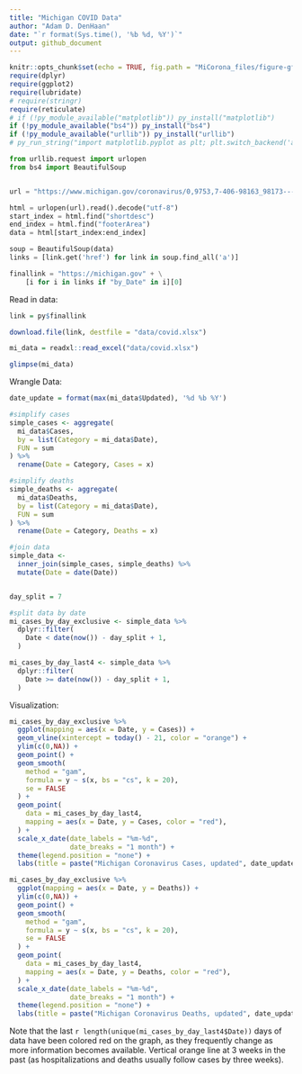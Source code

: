 ```yaml
---
title: "Michigan COVID Data"
author: "Adam D. DenHaan"
date: "`r format(Sys.time(), '%b %d, %Y')`"
output: github_document
---
```


```r
knitr::opts_chunk$set(echo = TRUE, fig.path = "MiCorona_files/figure-gfm/")
require(dplyr)
require(ggplot2)
require(lubridate)
# require(stringr)
require(reticulate)
# if (!py_module_available("matplotlib")) py_install("matplotlib")
if (!py_module_available("bs4")) py_install("bs4")
if (!py_module_available("urllib")) py_install("urllib")
# py_run_string("import matplotlib.pyplot as plt; plt.switch_backend('agg')")
```

```python
from urllib.request import urlopen
from bs4 import BeautifulSoup


url = "https://www.michigan.gov/coronavirus/0,9753,7-406-98163_98173---,00.html"

html = urlopen(url).read().decode("utf-8")
start_index = html.find("shortdesc")
end_index = html.find("footerArea")
data = html[start_index:end_index]

soup = BeautifulSoup(data)
links = [link.get('href') for link in soup.find_all('a')]

finallink = "https://michigan.gov" + \
    [i for i in links if "by_Date" in i][0]
```



Read in data:
```r
link = py$finallink

download.file(link, destfile = "data/covid.xlsx")

mi_data = readxl::read_excel("data/covid.xlsx")

glimpse(mi_data)
```

Wrangle Data:

```r
date_update = format(max(mi_data$Updated), '%d %b %Y')

#simplify cases
simple_cases <- aggregate(
  mi_data$Cases,
  by = list(Category = mi_data$Date),
  FUN = sum
) %>%
  rename(Date = Category, Cases = x)

#simplify deaths
simple_deaths <- aggregate(
  mi_data$Deaths,
  by = list(Category = mi_data$Date),
  FUN = sum
) %>%
  rename(Date = Category, Deaths = x)

#join data
simple_data <-
  inner_join(simple_cases, simple_deaths) %>%
  mutate(Date = date(Date))


day_split = 7

#split data by date
mi_cases_by_day_exclusive <- simple_data %>%
  dplyr::filter(                                   
    Date < date(now()) - day_split + 1,
  )

mi_cases_by_day_last4 <- simple_data %>%
  dplyr::filter(                         
    Date >= date(now()) - day_split + 1,
  )
```


Visualization:
```r
mi_cases_by_day_exclusive %>%
  ggplot(mapping = aes(x = Date, y = Cases)) +
  geom_vline(xintercept = today() - 21, color = "orange") +
  ylim(c(0,NA)) +
  geom_point() + 
  geom_smooth(
    method = "gam",
    formula = y ~ s(x, bs = "cs", k = 20),
    se = FALSE
  ) +
  geom_point(
    data = mi_cases_by_day_last4,
    mapping = aes(x = Date, y = Cases, color = "red"),
  ) +
  scale_x_date(date_labels = "%m-%d",
               date_breaks = "1 month") + 
  theme(legend.position = "none") +
  labs(title = paste("Michigan Coronavirus Cases, updated", date_update))
```

```r
mi_cases_by_day_exclusive %>%
  ggplot(mapping = aes(x = Date, y = Deaths)) +
  ylim(c(0,NA)) +
  geom_point() + 
  geom_smooth(
    method = "gam",
    formula = y ~ s(x, bs = "cs", k = 20),
    se = FALSE
  ) +
  geom_point(
    data = mi_cases_by_day_last4,
    mapping = aes(x = Date, y = Deaths, color = "red"),
  ) +
  scale_x_date(date_labels = "%m-%d",
               date_breaks = "1 month") + 
  theme(legend.position = "none") +
  labs(title = paste("Michigan Coronavirus Deaths, updated", date_update))
```

Note that the last `r length(unique(mi_cases_by_day_last4$Date))` days of data have been colored red on the graph, as they frequently change as more information becomes available. Vertical orange line at 3 weeks in the past (as hospitalizations and deaths usually follow cases by three weeks).
